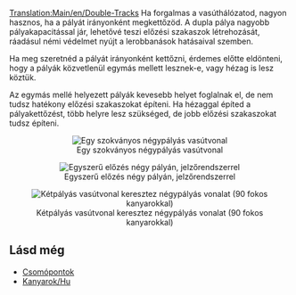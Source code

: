 [[Translation:Main/en/Double-Tracks]]
Ha forgalmas a vasúthálózatod, nagyon hasznos, ha a pályát irányonként megkettőzöd. A dupla pálya nagyobb pályakapacitással jár, lehetővé teszi előzési szakaszok létrehozását, ráadásul némi védelmet nyújt a lerobbanások hatásaival szemben.

Ha meg szeretnéd a pályát irányonként kettőzni, érdemes előtte eldönteni, hogy a pályák közvetlenül egymás mellett lesznek-e, vagy hézag is lesz köztük.

Az egymás mellé helyezett pályák kevesebb helyet foglalnak el, de nem tudsz hatékony előzési szakaszokat építeni.
Ha hézaggal építed a pályakettőzést, több helyre lesz szükséged, de jobb előzési szakaszokat tudsz építeni.

<center>[[File:en/Normal 4 track.png|center|none|frame|Egy szokványos négypályás vasútvonal]]</center>
<center>[[File:en/Simple overtaking.png|center|none|frame|Egyszerű előzés négy pályán, jelzőrendszerrel]]</center>
<center>[[File:en/2 track - 4 track.png|center|none|frame|Kétpályás vasútvonal keresztez négypályás vonalat (90 fokos kanyarokkal)]]</center>

== Lásd még ==
*[[Main/hu/Csomópontok|Csomópontok]]
*[[Main/hu/Kanyarok|Kanyarok/Hu]]
